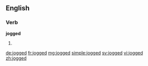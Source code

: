 ==English==

===Verb===
'''jogged'''

# {{past of|jog}}

[[de:jogged]]
[[fr:jogged]]
[[mg:jogged]]
[[simple:jogged]]
[[sv:jogged]]
[[vi:jogged]]
[[zh:jogged]]